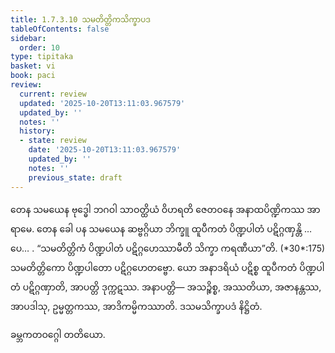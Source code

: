 ```yaml
---
title: 1.7.3.10 သမတိတ္တိကသိက္ခာပဒ
tableOfContents: false
sidebar:
  order: 10
type: tipitaka
basket: vi
book: paci
review:
  current: review
  updated: '2025-10-20T13:11:03.967579'
  updated_by: ''
  notes: ''
  history:
  - state: review
    date: '2025-10-20T13:11:03.967579'
    updated_by: ''
    notes: ''
    previous_state: draft
---
```



<DynamicBreadcrumb />


<ReviewStatus review={frontmatter.review} showDetails={true} />

<HypothesisAnnotation frontmatter={frontmatter} />

<Division number="605" book="paci" e="ch" v="2" p="250">

<Paragraph number="1830" book="paci">
တေန သမယေန ဗုဒ္ဓေါ ဘဂဝါ သာဝတ္ထိယံ ဝိဟရတိ ဇေတဝနေ အနာထပိဏ္ဍိကဿ အာရာမေ. တေန ခေါ ပန သမယေန ဆဗ္ဗဂ္ဂိယာ ဘိက္ခူ ထူပီကတံ ပိဏ္ဍပါတံ ပဋိဂ္ဂဏှန္တိ …ပေ… .
</Paragraph>

<Paragraph number="1831" book="paci">
<Emphasis>“သမတိတ္တိကံ ပိဏ္ဍပါတံ ပဋိဂ္ဂဟေဿာမီတိ သိက္ခာ ကရဏီယာ”</Emphasis>တိ. (*30*:<Emphasis>175</Emphasis>)
</Paragraph>

<Paragraph number="1832" book="paci">
သမတိတ္တိကော ပိဏ္ဍပါတော ပဋိဂ္ဂဟေတဗ္ဗော. ယော အနာဒရိယံ ပဋိစ္စ ထူပီကတံ ပိဏ္ဍပါတံ ပဋိဂ္ဂဏှာတိ, အာပတ္တိ ဒုက္ကဋဿ.
</Paragraph>

<Paragraph number="1833" book="paci">
အနာပတ္တိ— အသဉ္စိစ္စ, အဿတိယာ, အဇာနန္တဿ, အာပဒါသု, ဥမ္မတ္တကဿ, အာဒိကမ္မိကဿာတိ.

</Paragraph>
</Division>

<Paragraph number="1834" type="center" book="paci">
ဒသမသိက္ခာပဒံ နိဋ္ဌိတံ.

  
ခမ္ဘကတဝဂ္ဂေါ တတိယော.
</Paragraph>